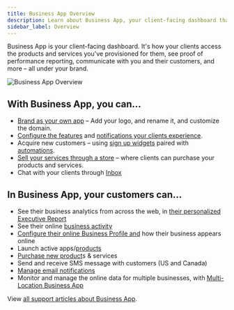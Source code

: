 ```yaml
---
title: Business App Overview
description: Learn about Business App, your client-facing dashboard that provides access to products, services, reporting, and more.
sidebar_label: Overview
---
```


Business App is your client-facing dashboard. It's how your clients access the products and services you've provisioned for them, see proof of performance reporting, communicate with you and their customers, and more – all under your brand.

![Business App Overview](./img/business-app/business-app-overview.jpg)

## With Business App, you can...

- [Brand as your own app](/business-app/business-app-get-started/branding) – Add your logo, and rename it, and customize the domain.
- [Configure the features](/business-app/business-app-get-started/configure-features) and [notifications your clients experience](/business-app/user-notifications-overview).
- Acquire new customers – using [sign up widgets](/business-app/customer-acquisition/signupwidgets) paired with [automations](/business-app/customer-acquisition/automations).
- [Sell your services through a store](/business-app/business-app-store) – where clients can purchase your products and services.
- Chat with your clients through [Inbox](/business-app/inbox-send-first-message)

## In Business App, your customers can...

- See their business analytics from across the web, in [their personalized Executive Report](/business-app/executive-report)
- See their online [business activity](/business-app/business-activity)
- [Configure their online Business Profile and](/business-app/business-profile) how their business appears online
- Launch active apps/[products](/business-app/my-products)
- [Purchase new product](/business-app/purchasing-products)s & services
- Send and receive SMS message with customers (US and Canada)
- [Manage email notifications](/business-app/email-notifications)
- Monitor and manage the online data for multiple businesses, with [Multi-Location Business App](/business-app/multi-location)

View [all support articles about Business App](/business-app).